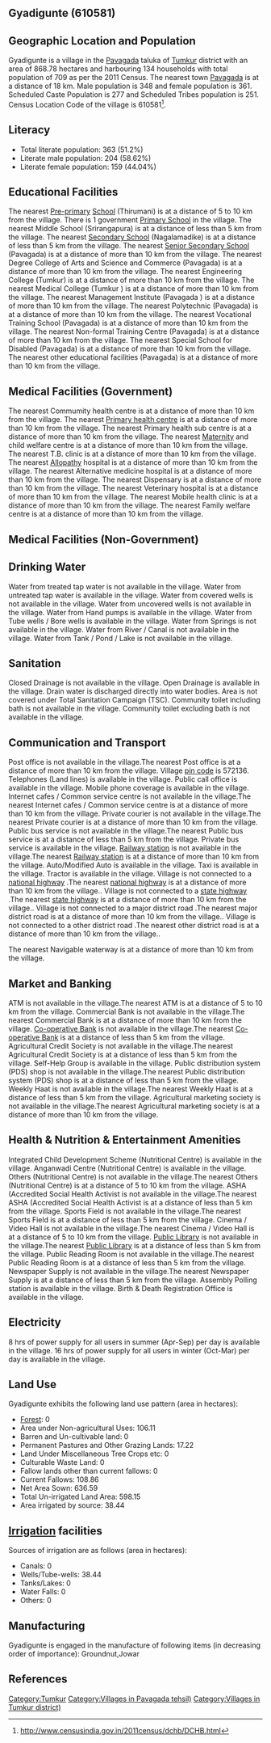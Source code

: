{{Infobox settlement
| name=Gyadigunte
| native_name=
| native_name_lang=
| other_name=
| nickname=
| settlement_type=Village
| image_skyline=
| image_alt=
| image_caption=
| pushpin_map=India Karnataka
| pushpin_label_position=right
| pushpin_map_alt=
| pushpin_map_caption=Location in Karnataka, India
| latd=
| latm=
| lats=
| latNS=
| longd=
| longm=
| longs=
| longEW=
| coordinates_display=inline,title
| subdivision_type=Country
| subdivision_name={{flag|India}}
| subdivision_type1=[[States and territories of India|State]]
| subdivision_name1=Karnataka 
| subdivision_type2=[[List of districts of India|District]]
| subdivision_name2=Tumkur
| subdivision_type3=Tahsil
| subdivision_name3=Pavagada 
| website=
| established_title=<!-- Established -->
| established_date=
| founder=
| named_for=
| government_type=
| governing_body=
| unit_pref=Metric=
| area_footnotes=
| area_rank=
| area_total_km2=8.69
| elevation_footnotes=
| elevation_m=
| population_total=709
| population_as_of=2011
| population_rank=
| population_density_km2=81
| population_demonym=
| population_footnotes=
| demographics_type1=Languages
| demographics1_title1=Official
| demographics1_info1=[[Kannada language|Kannada]]
| timezone1=[[Indian Standard Time|IST]]
| utc_offset1==+5:30
| postal_code_type=[[Postal Index Number|PIN]]
| postal_code=572136
| area_code_type=Telephone code
| area_code=
| registration_plate=
| blank1_name_sec1=Nearest city
| blank1_info_sec1=[[Pavagada]]
| blank2_name_sec1=[[Human sex ratio|Sex ratio]]
| blank2_info_sec1=1037 [[male|♂]]/[[female|♀]]
| blank3_name_sec1=Literacy
| blank3_info_sec1=51.2%
| blank1_name_sec2=[[2011 Census of India|2011 census]] code
| blank1_info_sec2=610581
| footnotes=
}}

== Gyadigunte (610581) ==

== Geographic Location and Population ==

Gyadigunte is a village in the [[Pavagada ]] taluka of [[Tumkur]] district with an area of 868.78 hectares and harbouring 134 households with total population of 709 as per the 2011 Census. The nearest town [[Pavagada]] is at a distance of 18 km. Male population is 348 and female population is 361. Scheduled Caste Population is 277 and Scheduled Tribes population is 251. Census Location Code of the village is 610581<ref>http://www.censusindia.gov.in/2011census/dchb/DCHB.html</ref>.


== Literacy ==  
* Total literate population: 363 (51.2%)
* Literate male population: 204 (58.62%)
* Literate female population: 159 (44.04%)


== Educational Facilities ==  
The nearest [[Pre-primary]] [[School]] (Thirumani) is at a distance of 5 to 10 km from the village.
There is 1 government [[Primary School]] in the village.
The nearest Middle School (Srirangapura) is at a distance of less than 5 km from the village.
The nearest [[Secondary School]] (Nagalamadike) is at a distance of less than 5 km from the village.
The nearest [[Senior Secondary School]] (Pavagada) is at a distance of more than 10 km from the village.
The nearest Degree College of Arts and Science and Commerce (Pavagada) is at a distance of more than 10 km from the village.
The nearest Engineering College (Tumkur) is at a distance of more than 10 km from the village.
The nearest Medical College (Tumkur ) is at a distance of more than 10 km from the village.
The nearest Management Institute (Pavagada ) is at a distance of more than 10 km from the village.
The nearest Polytechnic (Pavagada) is at a distance of more than 10 km from the village.
The nearest Vocational Training School (Pavagada) is at a distance of more than 10 km from the village.
The nearest Non-formal Training Centre (Pavagada) is at a distance of more than 10 km from the village.
The nearest Special School for Disabled (Pavagada) is at a distance of more than 10 km from the village.
The nearest other educational facilities (Pavagada) is at a distance of more than 10 km from the village.


== Medical Facilities (Government) ==
The nearest Commumity health centre is at a distance of more than 10 km from the village.
The nearest [[Primary health centre]] is at a distance of more than 10 km from the village.
The nearest Primary health sub centre is at a distance of more than 10 km from the village.
The nearest [[Maternity]] and child welfare centre is at a distance of more than 10 km from the village.
The nearest T.B. clinic is at a distance of more than 10 km from the village.
The nearest [[Allopathy]] hospital is at a distance of more than 10 km from the village.
The nearest Alternative medicine hospital is at a distance of more than 10 km from the village.
The nearest Dispensary is at a distance of more than 10 km from the village.
The nearest Veterinary hospital is at a distance of more than 10 km from the village.
The nearest Mobile health clinic is at a distance of more than 10 km from the village.
The nearest Family welfare centre is at a distance of more than 10 km from the village.


== Medical Facilities (Non-Government) ==











== Drinking Water ==
Water from treated tap water is not available in the village.
Water from untreated tap water is available in the village.
Water from covered wells is not available in the village.
Water from uncovered wells is not available in the village.
Water from Hand pumps is available in the village.
Water from Tube wells / Bore wells is available in the village.
Water from Springs is not available in the village.
Water from River / Canal is not available in the village.
Water from Tank / Pond / Lake is not available in the village.


== Sanitation ==
Closed Drainage is not available in the village.
Open Drainage is available in the village.
Drain water is discharged directly into water bodies.
Area is not covered under Total Sanitation Campaign (TSC).
Community toilet including bath is not available in the village.
Community toilet excluding bath is not available in the village.


== Communication and Transport ==
Post office is not available in the village.The nearest Post office is at a distance of more than 10 km from the village.
Village [[pin code]] is 572136.
Telephones (Land lines) is available in the village.
Public call office is available in the village.
Mobile phone coverage is available in the village.
Internet cafes / Common service centre is not available in the village.The nearest Internet cafes / Common service centre is at a distance of more than 10 km from the village.
Private courier is not available in the village.The nearest Private courier is at a distance of more than 10 km from the village.
Public bus service is not available in the village.The nearest Public bus service is at a distance of less than 5 km from the village.
Private bus service is available in the village.
[[Railway station]] is not available in the village.The nearest [[Railway station]] is at a distance of more than 10 km from the village.
Auto/Modified Auto is available in the village.
Taxi is available in the village.
Tractor is available in the village.
Village is not connected to a [[national highway]] .The nearest [[national highway]] is at a distance of more than 10 km from the village..
Village is not connected to a [[state highway]] .The nearest [[state highway]] is at a distance of more than 10 km from the village..
Village is not connected to a major district road   .The nearest major district road   is at a distance of more than 10 km from the village..
Village is not connected to a other district road .The nearest other district road is at a distance of more than 10 km from the village..



The nearest Navigable waterway is at a distance of more than 10 km from the village.



== Market and Banking ==
ATM is not available in the village.The nearest ATM is at a distance of 5 to 10 km from the village.
Commercial Bank is not available in the village.The nearest Commercial Bank is at a distance of more than 10 km from the village.
[[Co-operative Bank]] is not available in the village.The nearest [[Co-operative Bank]] is at a distance of less than 5 km from the village.
Agricultural Credit Society is not available in the village.The nearest Agricultural Credit Society is at a distance of less than 5 km from the village.
Self-Help Group is available in the village.
Public distribution system (PDS) shop is not available in the village.The nearest Public distribution system (PDS) shop is at a distance of less than 5 km from the village.
Weekly Haat is not available in the village.The nearest Weekly Haat is at a distance of less than 5 km from the village.
Agricultural marketing society is not available in the village.The nearest Agricultural marketing society is at a distance of more than 10 km from the village.


== Health & Nutrition & Entertainment Amenities ==
Integrated Child Development Scheme (Nutritional Centre) is available in the village.
Anganwadi Centre (Nutritional Centre) is available in the village.
Others (Nutritional Centre) is not available in the village.The nearest Others (Nutritional Centre) is at a distance of 5 to 10 km from the village.
ASHA (Accredited Social Health Activist is not available in the village.The nearest ASHA (Accredited Social Health Activist is at a distance of less than 5 km from the village.
Sports Field is not available in the village.The nearest Sports Field is at a distance of less than 5 km from the village.
Cinema / Video Hall is not available in the village.The nearest Cinema / Video Hall is at a distance of 5 to 10 km from the village.
[[Public Library]] is not available in the village.The nearest [[Public Library]] is at a distance of less than 5 km from the village.
Public Reading Room is not available in the village.The nearest Public Reading Room is at a distance of less than 5 km from the village.
Newspaper Supply is not available in the village.The nearest Newspaper Supply is at a distance of less than 5 km from the village.
Assembly Polling station is available in the village.
Birth & Death Registration Office is available in the village.


== Electricity ==






8 hrs of power supply for all users in summer (Apr-Sep) per day is available in the village.
16 hrs of power supply for all users in winter (Oct-Mar) per day is available in the village.


== Land Use ==
Gyadigunte exhibits the following land use pattern (area in hectares):
* [[Forest]]: 0
* Area under Non-agricultural Uses: 106.11
* Barren and Un-cultivable land: 0
* Permanent Pastures and Other Grazing Lands: 17.22
* Land Under Miscellaneous Tree Crops etc: 0
* Culturable Waste Land: 0
* Fallow lands other than current fallows: 0
* Current Fallows: 108.86
* Net Area Sown: 636.59
* Total Un-irrigated Land Area: 598.15
* Area irrigated by source: 38.44


== [[Irrigation]] facilities ==
Sources of irrigation are as follows (area in hectares):
* Canals: 0
* Wells/Tube-wells: 38.44
* Tanks/Lakes: 0
* Water Falls: 0
* Others: 0


== Manufacturing ==
Gyadigunte is engaged in the manufacture of following items (in decreasing order of importance): Groundnut,Jowar


[[Category:Tumkur]]
[[Category:Villages in Pavagada  tehsil)]]
[[Category:Villages in Tumkur district)]]


== References ==
{{Reflist}}


